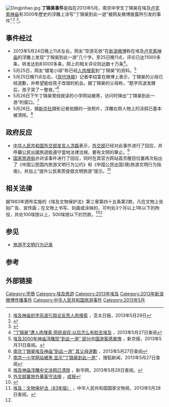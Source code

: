 {{NoteTA
|1=zh:卢克索;zh-cn:卢克索;zh-hk:樂蜀;zh-tw:路克索;zh-sg:乐蜀;
|2=zh-hans:到此一游;zh-hant:到此一遊;
}}
[[File:Dingjinhao.jpg|thumb]]
'''丁锦昊事件'''是指在2013年5月，南京中学生丁锦昊在埃及[[卢克索神庙|卢克索神庙]]有3500年歷史的浮雕上涂写“丁锦昊到此一遊”被网友微博披露所引发的事件<ref>[http://www.apdnews.com/news/26954.html 埃及神庙刻字风波引舆论反思人肉搜索] {{Wayback|url=http://www.apdnews.com/news/26954.html |date=20160304132343 }}，亚太日报，2013年5月29日</ref>
<ref>{{Cite web |url=http://news.sina.com.hk/news/20130526/-2-2978101/1.html |title=明报 |accessdate=2013-05-27 |archive-date=2015-12-08 |archive-url=https://web.archive.org/web/20151208162209/http://news.sina.com.hk/news/20130526/-2-2978101/1.html |dead-url=yes }}</ref> <ref>{{Cite web |url=http://www.epochtimes.com/b5/13/5/27/n3879979.htm%E5%9F%83%E5%8F%8A%E7%A5%9E%E5%BB%9F-%E9%A9%9A%E8%A6%8B%E7%B0%A1%E9%AB%94%E5%AD%97%E3%80%8C%E5%88%B0%E6%AD%A4%E4%B8%80%E9%81%8A%E3%80%8D.html |title=埃及神廟 驚見簡體字「到此一遊」 |access-date=2013-05-27 |archive-url=https://web.archive.org/web/20131110031321/http://www.epochtimes.com/b5/13/5/27/n3879979.htm%E5%9F%83%E5%8F%8A%E7%A5%9E%E5%BB%9F-%E9%A9%9A%E8%A6%8B%E7%B0%A1%E9%AB%94%E5%AD%97%E3%80%8C%E5%88%B0%E6%AD%A4%E4%B8%80%E9%81%8A%E3%80%8D.html |archive-date=2013-11-10 |dead-url=no }}</ref>。

==事件经过==
*2013年5月24日晚上11点左右，网友“空游无依”在[[新浪微博|新浪微博]]称在埃及[[卢克索神庙|卢克索神庙]]的浮雕上发现“丁锦昊到此一游”几个字。至25日晚11点，评论已达11000多条，转发达到83000多条，网上的相关评论则达数十万条<ref>[http://news.xinhuanet.com/world/2013-05/26/c_124763897.htm “丁锦昊”遭人肉搜索 网民哀叹:以后怎么有脸去埃及] {{Wayback|url=http://news.xinhuanet.com/world/2013-05/26/c_124763897.htm |date=20130607222419 }}，2013年5月27日查阅</ref>。
*5月25日，网友“蜡笔小球”称已经[[人肉搜索|人肉搜索]]到“丁锦昊”的资料。<ref>[http://news.xinhuanet.com/world/2013-05/26/c_115908013.htm 埃及3000年神庙浮雕现“到此一游” 部分中国游客感羞愧] {{Wayback|url=http://news.xinhuanet.com/world/2013-05/26/c_115908013.htm |date=20140221211440 }}，新京报，2013年5月31日查阅。</ref>
*5月25日晚11点左右，《[[现代快报|现代快报]]》记者李绍富在微博上表示，丁锦昊的父母已经道歉，并希望能给孩子改错的机会。据丁锦昊的父母称，“题字风波发酵后，孩子哭了一整夜。”<ref>[http://www.21cbh.com/HTML/2013-5-26/3ONTg3XzY5MjQ3OQ.html 南京丁锦昊埃及神庙“到此一游” 其父母道歉] {{Wayback|url=http://www.21cbh.com/HTML/2013-5-26/3ONTg3XzY5MjQ3OQ.html |date=20150129080749 }}，2013年5月27日查阅</ref>
*5月26日下午丁锦昊曾经就读的小学网站被黑，访问时弹出“丁锦昊到此一游”的窗口。<ref>[http://news.sohu.com/20130526/n377084549.shtml 南京一小学网站被黑 显示“丁锦昊到此一游”] {{Wayback|url=http://news.sohu.com/20130526/n377084549.shtml |date=20130608232335 }}，搜狐新闻，2013年5月27日查阅</ref>
*5月26日，据[[新华社|新华社]]摄影记者拍摄的一张照片，浮雕右侧人物上的涂鸦已基本被清除。<ref name="xinhua1">[http://news.xinhuanet.com/2013-05/28/c_124772172.htm 埃及神庙浮雕中文涂鸦已清除] {{Wayback|url=http://news.xinhuanet.com/2013-05/28/c_124772172.htm |date=20140221211446 }}，新华网，2013年5月28日查阅。</ref>

==政府反应==
*[[中华人民共和国外交部发言人|中华人民共和国外交部发言人]][[洪磊|洪磊]]表示，[[中华人民共和国外交部|外交部]]已经对此事件进行了回应，并呼籲公民出國旅遊能遵守當地法律法規，要有文明的舉止。<ref>[http://www.singpao.com/xw/nd/201305/t20130528_437455.html 外交部冀旅外華客守法規] {{Wayback|url=http://www.singpao.com/xw/nd/201305/t20130528_437455.html |date=20150518070148 }}，[[成报|成报]]</ref>
*[[国家旅游局|国家旅游局]]亦对该事件进行了回应，同时在其官方网站首页醒目位置再次贴出了《中国公民国内旅游文明行为公约》和《中国公民出国(境)旅游文明行为指南》，并加上“提升公民素质提倡文明旅游”提示。<ref>{{Cite web |url=http://sh.eastday.com/m/20130529/u1a7422140.html |title=查名网站人肉出"丁锦昊"？记者调查:网站查询信息真实 |access-date=2013-06-04 |archive-url=https://web.archive.org/web/20130608044835/http://sh.eastday.com/m/20130529/u1a7422140.html |archive-date=2013-06-08 |dead-url=no }}</ref> 

==相关法律==
据1983年颁布实施的《埃及文物保护法》第三章第四十五条第2款，凡在文物上张贴广告、宣传画；在文物上书写、刻画或涂抹的，可判处3个月以上1年以下的拘役，并处100埃镑以上，500埃镑以下的罚款。<ref>[http://www.ncha.gov.cn/tabid/645/InfoID/11149/Default.aspx 埃及：文物保护法（83年版）] {{Wayback|url=http://www.ncha.gov.cn/tabid/645/InfoID/11149/Default.aspx |date=20130615174623 }}，中华人民共和国国家文物局，2013年5月28日查阅。</ref><ref name="xinhua1"/>

==参见==
*[[旅游不文明行为记录|旅游不文明行为记录]]

==参考==
{{reflist|2}}

==外部链接==
{{Wikinews|埃及樂蜀神廟文物疑遭中國遊客破壞}}

[[Category:塗鴉|Category:塗鴉]]
[[Category:埃及旅遊|Category:埃及旅遊]]
[[Category:2013年埃及|Category:2013年埃及]]
[[Category:2013年新浪微博传播事件|Category:2013年新浪微博传播事件]]
[[Category:中华人民共和国旅游事件|Category:中华人民共和国旅游事件]]
[[Category:2013年5月|Category:2013年5月]]